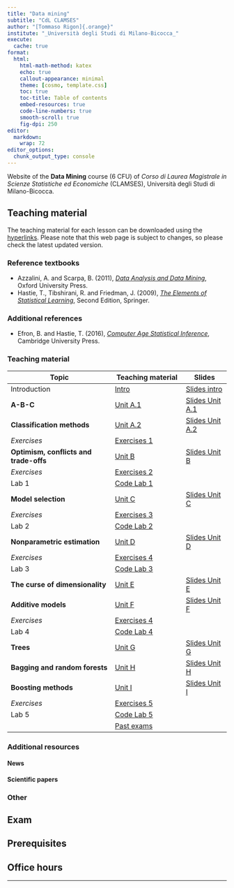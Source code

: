 ```yaml
---
title: "Data mining"
subtitle: "CdL CLAMSES"
author: "[Tommaso Rigon]{.orange}"
institute: "_Università degli Studi di Milano-Bicocca_"
execute:
  cache: true
format:
  html:
    html-math-method: katex
    echo: true
    callout-appearance: minimal
    theme: [cosmo, template.css]
    toc: true
    toc-title: Table of contents
    embed-resources: true
    code-line-numbers: true
    smooth-scroll: true
    fig-dpi: 250
editor: 
  markdown: 
    wrap: 72
editor_options: 
  chunk_output_type: console
---
```


Website of the **Data Mining** course (6 CFU) of *Corso di Laurea Magistrale in Scienze Statistiche ed Economiche* (CLAMSES), Università degli Studi di Milano-Bicocca.

## Teaching material

The teaching material for each lesson can be downloaded using the
[hyperlinks](). Please note that this web page is subject to changes, so
please check the latest updated version.

### Reference textbooks

-   Azzalini, A. and Scarpa, B. (2011), [*Data Analysis and Data Mining*](http://azzalini.stat.unipd.it/Book-DM/),
    Oxford University Press.
-   Hastie, T., Tibshirani, R. and Friedman, J. (2009), [*The Elements of Statistical Learning*](https://hastie.su.domains/ElemStatLearn/), Second Edition, Springer.

### Additional references

-   Efron, B. and Hastie, T. (2016), [*Computer Age Statistical Inference*](https://hastie.su.domains/CASI/), Cambridge University Press.

### Teaching material

| Topic                                  | Teaching material                | Slides                                      |
|--------------------------------|----------------------|--------------|
| Introduction                           | [Intro](slides/un_intro.html)    | [Slides intro](slides/un_intro_slides.html) |
| **A-B-C**                              | [Unit A.1](slides/un_A1.html)                     | [Slides Unit A.1](slides/un_A1_slides.html)                         |
| **Classification methods**             | [Unit A.2]()                     | [Slides Unit A.2]()                         |
| *Exercises*                            | [Exercises 1]()                  |                                             |
| **Optimism, conflicts and trade-offs** | [Unit B]()                       | [Slides Unit B]()                           |
| *Exercises*                            | [Exercises 2]()                  |                                             |
| Lab 1                                  | [Code Lab 1]()                   |                                             |
| **Model selection**                    | [Unit C]()                       | [Slides Unit C]()                           |
| *Exercises*                            | [Exercises 3]()                  |                                             |
| Lab 2                                  | [Code Lab 2]()                   |                                             |
| **Nonparametric estimation**           | [Unit D]()                       | [Slides Unit D]()                           |
| *Exercises*                            | [Exercises 4]()                  |                                             |
| Lab 3                                  | [Code Lab 3]()                   |                                             |
| **The curse of dimensionality**        | [Unit E]()                       | [Slides Unit E]()                           |
| **Additive models**                    | [Unit F]()                       | [Slides Unit F]()                           |
| *Exercises*                            | [Exercises 4]()                  |                                             |
| Lab 4                                  | [Code Lab 4]()                   |                                             |
| **Trees**                              | [Unit G]()                       | [Slides Unit G]()                           |
| **Bagging and random forests**         | [Unit H]()                       | [Slides Unit H]()                           |
| **Boosting methods**                   | [Unit I]()                       | [Slides Unit I]()                           |
| *Exercises*                            | [Exercises 5]()                  |                                             |
| Lab 5                                  | [Code Lab 5]()                   |                                             |
|                                        | [Past exams](exe/exe_8_bis.html) |                                             |

### Additional resources

#### News

#### Scientific papers

### Other

## Exam

## Prerequisites

## Office hours

<!-- Per fissare un appuntamento, si prega di contattare il docente in -->
<!-- anticipo via posta elettronica all'indirizzo `tommaso.rigon@unimib.it`. -->
<!-- Il ricevimento è fissato ogni **martedì alle ore 17.30**. -->

------------------------------------------------------------------------
